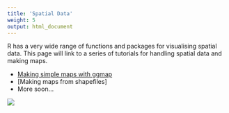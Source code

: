 ```yaml
---
title: 'Spatial Data'
weight: 5
output: html_document
---
```


R has a very wide range of functions and packages for visualising spatial data. This page will link to a series of tutorials for handling spatial data and making maps.  

* [Making simple maps with ggmap](http://environmentalcomputing.net/making-simple-maps/)  
* [Making maps from shapefiles]
* More soon...

![](images/Visualising_spatial_data_intro_image.jpg)